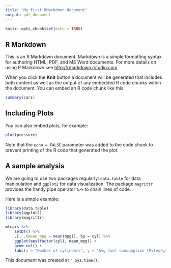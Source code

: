 ```yaml
---
title: "My first RMarkdown document"
output: pdf_document
---
```


```r
knitr::opts_chunk$set(echo = TRUE)
```

## R Markdown

This is an R Markdown document. Markdown is a simple formatting syntax for authoring HTML, PDF, and MS Word documents. For more details on using R Markdown see <http://rmarkdown.rstudio.com>.

When you click the **Knit** button a document will be generated that includes both content as well as the output of any embedded R code chunks within the document. You can embed an R code chunk like this:

```r
summary(cars)
```

## Including Plots

You can also embed plots, for example:

```r
plot(pressure)
```

Note that the `echo = FALSE` parameter was added to the code chunk to prevent printing of the R code that generated the plot.

## A sample analysis

We are going to use two packages regularly: `data.table` for data manipulation and `ggplot2` for data visualization. The package `magrittr` provides the handy pipe operator `%>%` to chain lines of code.

Here is a simple example:

```r
library(data.table)
library(ggplot2)
library(magrittr)

mtcars %>%
    setDT() %>%
    .[, .(mean_mpg = mean(mpg)), by = cyl] %>%
    ggplot(aes(factor(cyl), mean_mpg)) + 
    geom_col() +
    labs(x = "Number of cylinders", y = "Avg fuel consumption (Miles/gallon)")
```

This document was created at `r Sys.time()`.